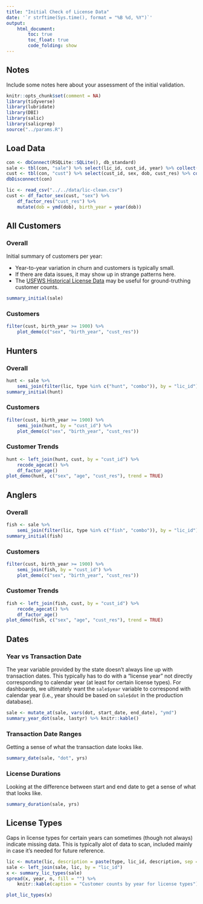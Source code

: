 ```yaml
---
title: "Initial Check of License Data"
date: '`r strftime(Sys.time(), format = "%B %d, %Y")`'
output: 
    html_document:
        toc: true
        toc_float: true
        code_folding: show
---
```


## Notes

Include some notes here about your assessment of the initial validation.

```r
knitr::opts_chunk$set(comment = NA)
library(tidyverse)
library(lubridate)
library(DBI)
library(salic)
library(salicprep)
source("../params.R")
```

## Load Data 

```r
con <- dbConnect(RSQLite::SQLite(), db_standard)
sale <- tbl(con, "sale") %>% select(lic_id, cust_id, year) %>% collect()
cust <- tbl(con, "cust") %>% select(cust_id, sex, dob, cust_res) %>% collect()
dbDisconnect(con)

lic <- read_csv("../../data/lic-clean.csv")
cust <- df_factor_sex(cust, "sex") %>% 
    df_factor_res("cust_res") %>%
    mutate(dob = ymd(dob), birth_year = year(dob))
```

## All Customers

### Overall

Initial summary of customers per year:

- Year-to-year variation in churn and customers is typically small.
- If there are data issues, it may show up in strange patterns here.
- The [USFWS Historical License Data](https://www.fws.gov/wsfrprograms/Subpages/LicenseInfo/LicenseIndex.htm) may be useful for ground-truthing customer counts.

```r
summary_initial(sale)
```

### Customers

```r
filter(cust, birth_year >= 1900) %>% 
    plot_demo(c("sex", "birth_year", "cust_res"))
```

## Hunters

### Overall

```r
hunt <- sale %>%
    semi_join(filter(lic, type %in% c("hunt", "combo")), by = "lic_id")
summary_initial(hunt)
```

### Customers

```r
filter(cust, birth_year >= 1900) %>% 
    semi_join(hunt, by = "cust_id") %>%
    plot_demo(c("sex", "birth_year", "cust_res"))
```

### Customer Trends

```r
hunt <- left_join(hunt, cust, by = "cust_id") %>%
    recode_agecat() %>%
    df_factor_age()
plot_demo(hunt, c("sex", "age", "cust_res"), trend = TRUE)
```

## Anglers

### Overall

```r
fish <- sale %>%
    semi_join(filter(lic, type %in% c("fish", "combo")), by = "lic_id")
summary_initial(fish)
```

### Customers

```r
filter(cust, birth_year >= 1900) %>% 
    semi_join(fish, by = "cust_id") %>%
    plot_demo(c("sex", "birth_year", "cust_res"))
```

### Customer Trends

```r
fish <- left_join(fish, cust, by = "cust_id") %>%
    recode_agecat() %>%
    df_factor_age()
plot_demo(fish, c("sex", "age", "cust_res"), trend = TRUE)
```

## Dates

### Year vs Transaction Date

The year variable provided by the state doesn't always line up with transaction dates. This typically has to do with a "license year" not directly corresponding to calendar year (at least for certain license types). For dashboards, we ultimately want the `sale$year` variable to correspond with calendar year (i.e., year should be based on `sale$dot` in the production database).

```r
sale <- mutate_at(sale, vars(dot, start_date, end_date), "ymd")
summary_year_dot(sale, lastyr) %>% knitr::kable()
```

### Transaction Date Ranges

Getting a sense of what the transaction date looks like.

```r
summary_date(sale, "dot", yrs)
```

### License Durations

Looking at the difference between start and end date to get a sense of what that looks like.

```r
summary_duration(sale, yrs)
```

## License Types

Gaps in license types for certain years can sometimes (though not always) indicate missing data. This is typically alot of data to scan, included mainly in case it's needed for future reference.

```r
lic <- mutate(lic, description = paste(type, lic_id, description, sep = "-"))
sale <- left_join(sale, lic, by = "lic_id")
x <- summary_lic_types(sale)
spread(x, year, n, fill = "") %>% 
    knitr::kable(caption = "Customer counts by year for license types")
```

```r
plot_lic_types(x)
```
